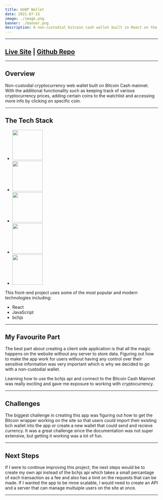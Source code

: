 ```yaml
---
title: GUAP Wallet
date: 2021-07-15
image: ./image.png
banner: ./banner.png
description: A non-custodial bitcoin cash wallet built in React on the btc mainnet.
---
```


---

## <a href="https://guap-wallet.netlify.app/" className="live-site">Live Site</a> | <a className="live-site" href="https://github.com/zaindewsi/guap-wallet">Github Repo</a>

---

## Overview

Non-custodial cryptocurrency web wallet built on Bitcoin Cash mainnet. With the additional functionality such as keeping track of various cryptocurrency prices, adding certain coins to the watchlist and accessing more info by clicking on specific coin.

---

## The Tech Stack

<ul className="mt-12">
    <li className="inline-block mx-6 my-8">
        <img src="/images/react.png" width="100px" />
    </li>
    <li className="inline-block mx-6 my-8">
        <img src="/images/js.png" width="100px" />
    </li>
    <li className="inline-block mx-6 my-8">
        <img src="/images/css.png" width="100px" />
    </li>
    <li className="inline-block mx-6 my-8">
        <img src="/images/html5.png" width="100px" />
    </li>
    <li className="inline-block mx-6 my-8">
        <img src="/images/bch.png" width="100px" />
    </li>
</ul>

This front-end project uses some of the most popular and modern technologies including:

-   React
-   JavaScript
-   bchjs

---

## My Favourite Part

The best part about creating a client side application is that all the magic happens on the website without any server to store data. Figuring out how to make the app work for users without having any control over their sensitive information was very important which is why we decided to go with a non-custodial wallet.

Learning how to use the bchjs api and connect to the Bitcoin Cash Mainnet was really exciting and gave me exposure to working with cryptocurrency.

---

## Challenges

The biggest challenge in creating this app was figuring out how to get the Bitcoin wrapper working on the site so that users could import their existing bch wallet into the app or create a new wallet that could send and recieve currency. It was a great challenge since the documentation was not super extensive, but getting it working was a lot of fun.

---

## Next Steps

If I were to continue improving this project, the next steps would be to create my own api instead of the bchjs api which takes a small percantage of each transaction as a fee and also has a limit on the requests that can be made. If I wanted the app to be mroe scalable, I would need to create an API and a server that can manage multuiple users on the site at once.

---
